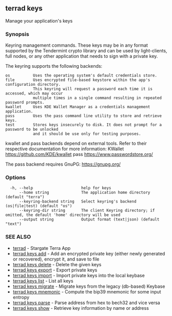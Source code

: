 ## terrad keys

Manage your application's keys

### Synopsis

Keyring management commands. These keys may be in any format supported by the
Tendermint crypto library and can be used by light-clients, full nodes, or any other application
that needs to sign with a private key.

The keyring supports the following backends:

    os          Uses the operating system's default credentials store.
    file        Uses encrypted file-based keystore within the app's configuration directory.
                This keyring will request a password each time it is accessed, which may occur
                multiple times in a single command resulting in repeated password prompts.
    kwallet     Uses KDE Wallet Manager as a credentials management application.
    pass        Uses the pass command line utility to store and retrieve keys.
    test        Stores keys insecurely to disk. It does not prompt for a password to be unlocked
                and it should be use only for testing purposes.

kwallet and pass backends depend on external tools. Refer to their respective documentation for more
information:
    KWallet     https://github.com/KDE/kwallet
    pass        https://www.passwordstore.org/

The pass backend requires GnuPG: https://gnupg.org/


### Options

```
  -h, --help                     help for keys
      --home string              The application home directory (default "terra")
      --keyring-backend string   Select keyring's backend (os|file|test) (default "os")
      --keyring-dir string       The client Keyring directory; if omitted, the default 'home' directory will be used
      --output string            Output format (text|json) (default "text")
```

### SEE ALSO

* [terrad](terrad.md)	 - Stargate Terra App
* [terrad keys add](terrad_keys_add.md)	 - Add an encrypted private key (either newly generated or recovered), encrypt it, and save to <name> file
* [terrad keys delete](terrad_keys_delete.md)	 - Delete the given keys
* [terrad keys export](terrad_keys_export.md)	 - Export private keys
* [terrad keys import](terrad_keys_import.md)	 - Import private keys into the local keybase
* [terrad keys list](terrad_keys_list.md)	 - List all keys
* [terrad keys migrate](terrad_keys_migrate.md)	 - Migrate keys from the legacy (db-based) Keybase
* [terrad keys mnemonic](terrad_keys_mnemonic.md)	 - Compute the bip39 mnemonic for some input entropy
* [terrad keys parse](terrad_keys_parse.md)	 - Parse address from hex to bech32 and vice versa
* [terrad keys show](terrad_keys_show.md)	 - Retrieve key information by name or address


